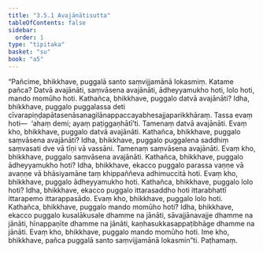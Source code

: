 ```yaml
---
title: "3.5.1 Avajānātisutta"
tableOfContents: false
sidebar:
  order: 1
type: "tipitaka"
basket: "su"
book: "a5"
---
```



<DynamicBreadcrumb />

<Division number="141" book="a5" bookNo="16" page="145">

<Paragraph number="816" book="a5">
“Pañcime, bhikkhave, puggalā santo saṃvijjamānā lokasmiṃ. Katame pañca? Datvā avajānāti, saṃvāsena avajānāti, ādheyyamukho hoti, lolo hoti, mando momūho hoti.
</Paragraph>

<Paragraph number="817" book="a5">
Kathañca, bhikkhave, puggalo datvā avajānāti? Idha, bhikkhave, puggalo puggalassa deti cīvarapiṇḍapātasenāsanagilānappaccayabhesajjaparikkhāraṃ. Tassa evaṃ hoti—  ‘ahaṃ demi; ayaṃ paṭiggaṇhātī’ti. Tamenaṃ datvā avajānāti. Evaṃ kho, bhikkhave, puggalo datvā avajānāti.
</Paragraph>

<Paragraph number="818" book="a5">
Kathañca, bhikkhave, puggalo saṃvāsena avajānāti? Idha, bhikkhave, puggalo puggalena saddhiṃ saṃvasati dve vā tīṇi vā vassāni. Tamenaṃ saṃvāsena avajānāti. Evaṃ kho, bhikkhave, puggalo saṃvāsena avajānāti.
</Paragraph>

<Paragraph number="819" book="a5">
Kathañca, bhikkhave, puggalo ādheyyamukho hoti? Idha, bhikkhave, ekacco puggalo parassa vaṇṇe vā avaṇṇe vā bhāsiyamāne taṃ khippaññeva adhimuccitā hoti. Evaṃ kho, bhikkhave, puggalo ādheyyamukho hoti.
</Paragraph>

<Paragraph number="820" book="a5">
Kathañca, bhikkhave, puggalo lolo hoti? Idha, bhikkhave, ekacco puggalo ittarasaddho hoti ittarabhattī ittarapemo ittarappasādo. Evaṃ kho, bhikkhave, puggalo lolo hoti.
</Paragraph>

<Paragraph number="821" book="a5">
Kathañca, bhikkhave, puggalo mando momūho hoti? Idha, bhikkhave, ekacco puggalo kusalākusale dhamme na jānāti, sāvajjānavajje dhamme na jānāti, hīnappaṇīte dhamme na jānāti, kaṇhasukkasappaṭibhāge dhamme na jānāti. Evaṃ kho, bhikkhave, puggalo mando momūho hoti. Ime kho, bhikkhave, pañca puggalā santo saṃvijjamānā lokasmin”ti.

</Paragraph>
</Division>

<Paragraph number="822" type="center" book="a5">
Paṭhamaṃ.
</Paragraph>